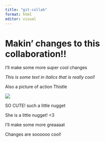 ```yaml
---
title: "git-collab"
format: html
editor: visual
---
```


## 

# Makin' changes to this collaboration!!

I'll make some more super cool changes

*This is some text in italics that is really cool!*

Also a picture of action Thistle

![](images/Thistle.jpg)

SO CUTE! such a little nugget

She is a little nugget! \<3

I'll make some more greaaaat

Changes are soooooo cool!

